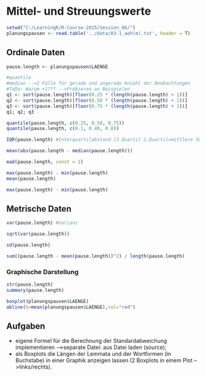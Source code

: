 # Mittel- und Streuungswerte


```r
setwd("C:/LearningR/R-Course-2015/Session_06/")
planungspausen <- read.table('../data/03-1_aeh(m).txt', header = T)
```

## Ordinale Daten

```r
pause.length <- planungspausen$LAENGE

#quantile
#median -->2 Fälle für gerade und ungerade Anzahl der Beobachtungen
#ToDo: Warum +1??? -->Probieren an Beispielen
q1 <- sort(pause.length)[floor(0.25 * (length(pause.length) + 1))]
q2 <- sort(pause.length)[floor(0.50 * (length(pause.length) + 1))]
q3 <- sort(pause.length)[floor(0.75 * (length(pause.length) + 1))]
q1; q2; q3
```

```r
quantile(pause.length, c(0.25, 0.50, 0.75))
quantile(pause.length, c(0.1, 0.40, 0.8))
```

```r
IQR(pause.length) #Interquartilabstand (3.Quartil-1.Quartil=mittlere 50% der Daten, kann aber auch angepasst werden)
```


```r

mean(abs(pause.length - median(pause.length)))

mad(pause.length, const = 1)
```

```r
max(pause.length) - min(pause.length)
mean(pause.length)
```

```r
max(pause.length) - min(pause.length)
```

## Metrische Daten

```r
var(pause.length) #Varianz

sqrt(var(pause.length))
```

```r
sd(pause.length)
```

```r
sum((pause.length - mean(pause.length))^2) / length(pause.length)
```


### Graphische Darstellung

```r
str(pause.length)
summary(pause.length)
```

```r
boxplot(planungspausen$LAENGE)
abline(h=mean(planungspausen$LAENGE),col="red")
```

## Aufgaben
* eigene Formel für die Berechnung der Standardabweichung implementieren -->separate Datei: aus Datei laden (source);
* als Boxplots die Längen der Lemmata und der Wortformen (in Buchstabe) in einer Graphik anzeigen lassen (2 Boxplots in einem Plot -->links/rechts).